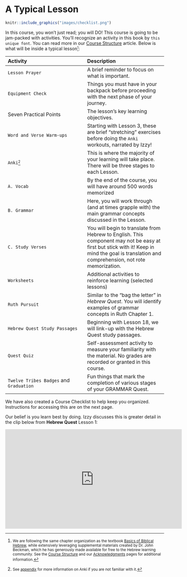 # A Typical Lesson {- #typical-lesson}

```r
knitr::include_graphics("images/checklist.png")
```

In this course, you won't just read; you will DO!  This course is going to be jam-packed with activities.  You'll recognize an activity in this book by `this unique font`.  You can read more in our [Course Structure](#what_to_expect) article. Below is what will be inside a typical lesson<small>^[<small>We are following the same chapter organization as the textbook <u>Basics of Biblical Hebrew</u>, while extensively leveraging supplemental materials created by Dr. John Beckman, which he has generously made available for free to the Hebrew learning community.  See the [Course Structure](#what_to_expect) and our [Acknowledgments](#acknowledgments) pages for additional information.</small>]</small>:


**Activity**|**Description**
:-----|:-----
 `Lesson Prayer`|A brief reminder to focus on what is important.
 `Equipment Check`|Things you must have in your backpack before proceeding with the next phase of your journey.
 Seven Practical Points|The lesson's key learning objectives.
 `Word and Verse Warm-ups`|Starting with Lesson 3, these are brief "stretching" exercises before doing the `Anki` workouts, narrated by Izzy!
 `Anki`<small>^[<small>See [appendix](#anki_faq) for more information on Anki if you are not familiar with it.</small>]</small>| This is where the majority of your learning will take place.  There will be three stages to each Lesson.
`A. Vocab`|By the end of the course, you will have around 500 words memorized
 `B. Grammar`|Here, you will work through (and at times grapple with) the main grammar concepts discussed in the Lesson.
 `C. Study Verses`|You will begin to translate from Hebrew to English. This component may not be easy at first but stick with it!  Keep in mind the goal is translation and comprehension, not rote memorization.
`Worksheets`|Additional activities to reinforce learning (selected lessons)
`Ruth Pursuit`|Similar to the "bag the letter" in _Hebrew Quest_. You will identify examples of grammar concepts in Ruth Chapter 1.
`Hebrew Quest Study Passages`|Beginning with Lesson 18, we will link-up with the Hebrew Quest study passages.
`Quest Quiz`|Self-assessment activity to measure your familiarity with the material.  No grades are recorded or granted in this course. 
`Twelve Tribes Badges` and `Graduation`|Fun things that mark the completion of various stages of your GRAMMAR Quest.


We have also created a Course Checklist to help keep you organized. Instructions for accessing this are on the next page.

Our belief is you learn best by doing.  Izzy discusses this is greater detail in the clip below from **Hebrew Quest** Lesson 1:

<center>
<iframe width="560" height="315" src="https://www.youtube.com/embed/
Ex9mBMAqWhI?start=2823
&rel=0&showinfo=0" frameborder="0" allow="accelerometer; autoplay; clipboard-write; encrypted-media; gyroscope; picture-in-picture" allowfullscreen></iframe>
</center>



